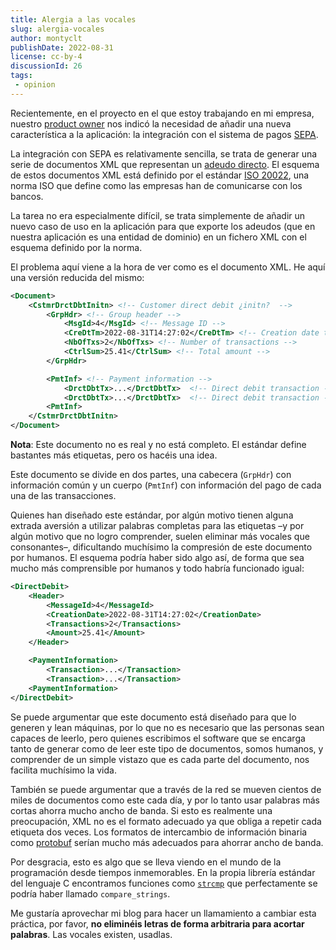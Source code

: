 ```yaml
---
title: Alergia a las vocales
slug: alergia-vocales
author: montyclt
publishDate: 2022-08-31
license: cc-by-4
discussionId: 26
tags:
 - opinion
---
```


Recientemente, en el proyecto en el que estoy trabajando en mi empresa, nuestro [product owner](https://www.techtarget.com/searchsoftwarequality/definition/product-owner) nos indicó la necesidad de añadir una nueva característica a la aplicación: la integración con el sistema de pagos [SEPA](https://www.sepaesp.es/sepa/es/secciones/sobre-sepa/Sobre_SEPA.html).

La integración con SEPA es relativamente sencilla, se trata de generar una serie de documentos XML que representan un [adeudo directo](https://www.sepaesp.es/sepa/es/secciones/instrumentos/adeudosdirectos/Adeudos_directos_basicos.html). El esquema de estos documentos XML está definido por el estándar [ISO 20022](https://www.iso20022.org/), una norma ISO que define como las empresas han de comunicarse con los bancos.

La tarea no era especialmente difícil, se trata simplemente de añadir un nuevo caso de uso en la aplicación para que exporte los adeudos (que en nuestra aplicación es una entidad de dominio) en un fichero XML con el esquema definido por la norma.

El problema aquí viene a la hora de ver como es el documento XML. He aquí una versión reducida del mismo:

```xml
<Document>
    <CstmrDrctDbtInitn> <!-- Customer direct debit ¿initn?  -->
        <GrpHdr> <!-- Group header -->
            <MsgId>4</MsgId> <!-- Message ID -->
            <CreDtTm>2022-08-31T14:27:02</CreDtTm> <!-- Creation date time -->
            <NbOfTxs>2</NbOfTxs> <!-- Number of transactions -->
            <CtrlSum>25.41</CtrlSum> <!-- Total amount -->
        </GrpHdr>

        <PmtInf> <!-- Payment information -->
            <DrctDbtTx>...</DrctDbtTx>  <!-- Direct debit transaction -->
            <DrctDbtTx>...</DrctDbtTx>  <!-- Direct debit transaction -->
        <PmtInf>
    </CstmrDrctDbtInitn>
</Document>
```

**Nota**: Este documento no es real y no está completo. El estándar define bastantes más etiquetas, pero os hacéis una idea.

Este documento se divide en dos partes, una cabecera (`GrpHdr`) con información común y un cuerpo (`PmtInf`) con información del pago de cada una de las transacciones.

Quienes han diseñado este estándar, por algún motivo tienen alguna extrada aversión a utilizar palabras completas para las etiquetas –y por algún motivo que no logro comprender, suelen eliminar más vocales que consonantes–, dificultando muchísimo la compresión de este documento por humanos. El esquema podría haber sido algo así, de forma que sea mucho más comprensible por humanos y todo habría funcionado igual:

```xml
<DirectDebit>
    <Header>
        <MessageId>4</MessageId>
        <CreationDate>2022-08-31T14:27:02</CreationDate>
        <Transactions>2</Transactions>
        <Amount>25.41</Amount>
    </Header>

    <PaymentInformation>
        <Transaction>...</Transaction>
        <Transaction>...</Transaction>
    <PaymentInformation>
</DirectDebit>
```

Se puede argumentar que este documento está diseñado para que lo generen y lean máquinas, por lo que no es necesario que las personas sean capaces de leerlo, pero quienes escribimos el software que se encarga tanto de generar como de leer este tipo de documentos, somos humanos, y comprender de un simple vistazo que es cada parte del documento, nos facilita muchísimo la vida.

También se puede argumentar que a través de la red se mueven cientos de miles de documentos como este cada día, y por lo tanto usar palabras más cortas ahorra mucho ancho de banda. Si esto es realmente una preocupación, XML no es el formato adecuado ya que obliga a repetir cada etiqueta dos veces. Los formatos de intercambio de información binaria como [protobuf](https://developers.google.com/protocol-buffers) serían mucho más adecuados para ahorrar ancho de banda.

Por desgracia, esto es algo que se lleva viendo en el mundo de la programación desde tiempos inmemorables. En la propia librería estándar del lenguaje C encontramos funciones como [`strcmp`](https://www.programiz.com/c-programming/library-function/string.h/strcmp) que perfectamente se podría haber llamado `compare_strings`.

Me gustaría aprovechar mi blog para hacer un llamamiento a cambiar esta práctica, por favor, **no eliminéis letras de forma arbitraria para acortar palabras**. Las vocales existen, usadlas.